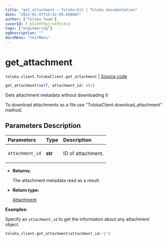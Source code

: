 ```yaml
---
title: "get_attachment — Toloka-Kit | Toloka documentation"
date: "2023-02-07T15:42:09.688607"
author: ["Toloka Team"]
coverId: F_bIcOYF9yjrxkPZrXc3
tags: ["engineering"]
ogDescription: ""
docsMenu: "tkitMenu"
---
```


# get_attachment
`toloka.client.TolokaClient.get_attachment` | [Source code](https://github.com/Toloka/toloka-kit/blob/v1.1.3/src/client/__init__.py#L802)

```python
get_attachment(self, attachment_id: str)
```

Gets attachment metadata without downloading it

To download attachments as a file use "TolokaClient.download_attachment" method.

## Parameters Description

| Parameters | Type | Description |
| :----------| :----| :-----------|
`attachment_id`|**str**|<p>ID of attachment.</p>

* **Returns:**

  The attachment metadata read as a result.

* **Return type:**

  [Attachment](/docs/toloka-kit/reference/toloka.client.attachment.Attachment)

**Examples:**

Specify an `attachment_id` to get the information about any attachment object.

```python
toloka_client.get_attachment(attachment_id='1')
```
